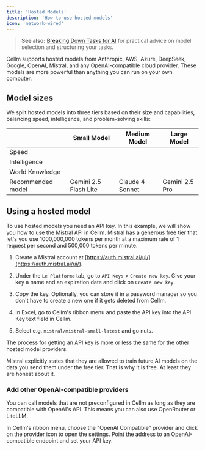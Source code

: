 ```yaml
---
title: 'Hosted Models'
description: 'How to use hosted models'
icon: 'network-wired'
---
```


> **See also:** [Breaking Down Tasks for AI](/usage/breaking-down-tasks.mdx) for practical advice on model selection and structuring your tasks.

Cellm supports hosted models from Anthropic, AWS, Azure, DeepSeek, Google, OpenAI, Mistral, and any OpenAI-compatible cloud provider. These models are more powerful than anything you can run on your own computer.

## Model sizes
We split hosted models into three tiers based on their size and capabilities, balancing speed, intelligence, and problem-solving skills:

|                   | Small Model                                                                                                           | Medium Model                                                                                                        | Large Model                                                                                                         |
| ----------------- | --------------------------------------------------------------------------------------------------------------------- | ------------------------------------------------------------------------------------------------------------------- | ------------------------------------------------------------------------------------------------------------------- |
| Speed             | <Icon icon="star" iconType="solid" /><Icon icon="star" iconType="solid" /><Icon icon="star" iconType="solid" />       | <Icon icon="star" iconType="solid" /><Icon icon="star" iconType="solid" /><Icon icon="star" iconType="regular" />   | <Icon icon="star" iconType="solid" /><Icon icon="star" iconType="regular" /><Icon icon="star" iconType="regular" /> | 
| Intelligence      | <Icon icon="star" iconType="solid" /><Icon icon="star" iconType="regular" /><Icon icon="star" iconType="regular" />   | <Icon icon="star" iconType="solid" /><Icon icon="star" iconType="solid" /><Icon icon="star" iconType="regular" />   | <Icon icon="star" iconType="solid" /><Icon icon="star" iconType="solid" /><Icon icon="star" iconType="solid" />     | 
| World Knowledge   | <Icon icon="star" iconType="regular" /><Icon icon="star" iconType="regular" /><Icon icon="star" iconType="regular" /> | <Icon icon="star" iconType="solid" /><Icon icon="star" iconType="regular" /><Icon icon="star" iconType="regular" /> | <Icon icon="star" iconType="solid" /><Icon icon="star" iconType="solid" /><Icon icon="star" iconType="regular" />   |
| Recommended model | Gemini 2.5 Flash Lite                                                                                                 | Claude 4 Sonnet                                                                                                     | Gemini 2.5 Pro                                                                                                      |

## Using a hosted model

To use hosted models you need an API key. In this example, we will show you how to use the Mistral API in Cellm. Mistral has a generous free tier that let's you use 1000,000,000 tokens per month at a maximum rate of 1 request per second and 500,000 tokens per minute.

1. Create a Mistral account at [https://auth.mistral.ai/ui/](https://auth.mistral.ai/ui/).

2. Under the `Le Platforme` tab, go to `API Keys` > `Create new key`. Give your key a name and an expiration date and click on `Create new key`. 

3. Copy the key. Optionally, you can store it in a password manager so you don't have to create a new one if it gets deleted from Cellm.

3. In Excel, go to Cellm's ribbon menu and paste the API key into the API Key text field in Cellm.

4. Select e.g. `mistral/mistral-small-latest` and go nuts.

The process for getting an API key is more or less the same for the other hosted model providers.

<Warning>
Mistral explicitly states that they are allowed to train future AI models on the data you send them under the free tier. That is why it is free. At least they are honest about it.
</Warning>

### Add other OpenAI-compatible providers
You can call models that are not preconfigured in Cellm as long as they are compatible with OpenAI's API. This means you can also use OpenRouter or LiteLLM.

In Cellm's ribbon menu, choose the "OpenAI Compatible" provider and click on the provider icon to open the settings. Point the address to an OpenAI-compatible endpoint and set your API key.
